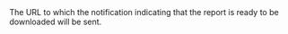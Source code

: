   

  
<ParamField body="CallbackURL" type="string" >  
<MaxLength255Characters />     
The URL to which the notification indicating that the report is ready to be downloaded will be sent.   

<Expandable title="properties">  

</Expandable> 
</ParamField>